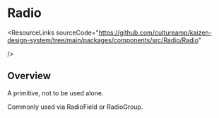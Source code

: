 
<Meta of={RadioStories} />

# Radio

<ResourceLinks
  sourceCode="https://github.com/cultureamp/kaizen-design-system/tree/main/packages/components/src/Radio/Radio"
  
/>

<KAIOInstallation exportNames="Radio" />

## Overview

A primitive, not to be used alone.

Commonly used via <LinkTo pageId="components-radio-controls-radiofield">RadioField</LinkTo> or <LinkTo pageId="components-radio-controls-radiogroup">RadioGroup</LinkTo>.

<Canvas of={RadioStories.Playground} />
<Controls of={RadioStories.Playground} />

